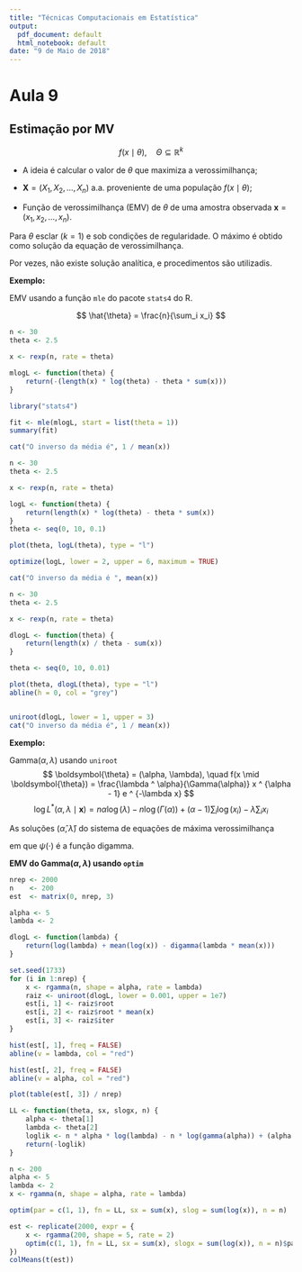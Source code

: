 ```yaml
---
title: "Técnicas Computacionais em Estatística"
output:
  pdf_document: default
  html_notebook: default
date: "9 de Maio de 2018"
---
```

	
# Aula 9

## Estimação por MV

$$
	f(x \mid \theta), \quad \Theta \subseteq \mathbb{R} ^ k
$$

- A ideia é calcular o valor de $\theta$ que maximiza a verossimilhança;

- $\mathbf{X} = (X_1, X_2, \dotsc, X_n)$ a.a. proveniente de uma população $f(x \mid \theta)$;

- Função de verossimilhança (EMV) de $\theta$ de uma amostra observada $\mathbf{x} = (x_1, x_2, \dotsc, x_n)$.
\begin{align}
	\hat{\theta} &= T(\mathbf{x}) = \mathrm{arg\ max} L(\theta \mid \mathbf{x}) \\
	\hat{\theta} &= T(\mathbf{x}) = \mathrm{arg\ max} \log L(\theta \mid \mathbf{x})
\end{align}

Para $\theta$ esclar ($k = 1$) e sob condições de regularidade.
O máximo é obtido como solução da equação de verossimilhança.
\begin{align}
	\frac{\mathrm{d}}{\mathrm{d}\theta} \log L(\theta \mid \mathrm{x}) \\
	\frac{\mathrm{d}}{\mathrm{d}\theta} L^*(\theta \mid \mathbf{x}) = 0
\end{align}

Por vezes, não existe solução analítica, e procedimentos são utilizadis.


**Exemplo:**

EMV usando a função ``mle`` do pacote ``stats4`` do R.

\begin{align}
	f(x \mid \theta) &= \theta e ^ {-\theta x}, \quad x > 0 \quad \hat{\theta} = ? \\
	L(\theta \mid \mathrm{x}) &= \prod_{i = 1}^n \theta e ^ {-\theta x_i} \\
	\ell = \log L(\theta \mid \mathrm{x}) &= \sum_{i = 1}^n \log \left( \theta e ^ {-\theta x_i} \right) = n \log (\theta) - \theta \sum_{i = 1}^n x_i
\end{align}

$$
	\hat{\theta} = \frac{n}{\sum_i x_i}
$$
\begin{align}
	\frac{\partial}{\partial \theta} \ell &= \frac{n}{\theta} - \sum_i x_i = 0 \\
	\Rightarrow \hat{\theta}^{-1} &= \frac{\sum_i x_i}{n} \\
	\hat{\theta} &= \frac{n}{\sum_i x_i} = \frac{1}{\bar{x}}
\end{align}

```r
n <- 30
theta <- 2.5

x <- rexp(n, rate = theta)

mlogL <- function(theta) {
	return(-(length(x) * log(theta) - theta * sum(x)))
}

library("stats4")

fit <- mle(mlogL, start = list(theta = 1))
summary(fit)

cat("O inverso da média é", 1 / mean(x))
```

```r
n <- 30
theta <- 2.5

x <- rexp(n, rate = theta)

logL <- function(theta) {
	return(length(x) * log(theta) - theta * sum(x))
}
theta <- seq(0, 10, 0.1)

plot(theta, logL(theta), type = "l")

optimize(logL, lower = 2, upper = 6, maximum = TRUE)

cat("O inverso da média é ", mean(x))

```

```r
n <- 30
theta <- 2.5

x <- rexp(n, rate = theta)

dlogL <- function(theta) {
	return(length(x) / theta - sum(x))
}

theta <- seq(0, 10, 0.01)

plot(theta, dlogL(theta), type = "l")
abline(h = 0, col = "grey")


uniroot(dlogL, lower = 1, upper = 3)
cat("O inverso da média é", 1 / mean(x))
```


**Exemplo:**

Gamma($\alpha, \lambda$) usando ``uniroot``
$$
	\boldsymbol{\theta} = (\alpha, \lambda), \quad f(x \mid \boldsymbol{\theta}) = \frac{\lambda ^ \alpha}{\Gamma(\alpha)} x ^ {\alpha - 1} e ^ {-\lambda x}
$$
$$
	\log L^* (\alpha, \lambda \mid \mathbf{x}) = n \alpha \log(\lambda) - n \log (\Gamma(\alpha)) + (\alpha - 1) \sum_i \log(x_i) - \lambda \sum_i x_i
$$

As soluções $(\hat{\alpha}, \hat{\lambda})$ do sistema de equações de máxima verossimilhança
\begin{align}
	\frac{\partial}{\partial \lambda} L^*(\alpha, \lambda \mid \mathrm{x}) &= \frac{n \alpha}{\lambda} - \sum_i x_i = 0 \\
	\frac{\partial}{\partial \alpha} L^*(\alpha, \lambda \mid \mathrm{x}) &= n \log(\lambda) - \frac{n \Gamma'(\alpha)}{\Gamma(\alpha)} + \sum_i \log (x_i) = 0
\end{align}

\begin{align}
	& \Rightarrow \alpha = \lambda \bar{x} \\
	& \Rightarrow \log(\lambda) + \frac{1}{n} \sum_i \log(x_i) = \psi(\lambda \bar{x}), 
\end{align}

em que $\psi(\cdot)$ é a função digamma.

**EMV do Gamma($\alpha, \lambda$) usando ``optim``**

```r
nrep <- 2000
n    <- 200
est  <- matrix(0, nrep, 3)

alpha <- 5
lambda <- 2

dlogL <- function(lambda) {
	return(log(lambda) + mean(log(x)) - digamma(lambda * mean(x)))
}

set.seed(1733)
for (i in 1:nrep) {
	x <- rgamma(n, shape = alpha, rate = lambda)
	raiz <- uniroot(dlogL, lower = 0.001, upper = 1e7)
	est[i, 1] <- raiz$root
	est[i, 2] <- raiz$root * mean(x)
	est[i, 3] <- raiz$iter
}

hist(est[, 1], freq = FALSE)
abline(v = lambda, col = "red")

hist(est[, 2], freq = FALSE)
abline(v = alpha, col = "red")

plot(table(est[, 3]) / nrep)

```

```r
LL <- function(theta, sx, slogx, n) {
	alpha <- theta[1]
	lambda <- theta[2]
	loglik <- n * alpha * log(lambda) - n * log(gamma(alpha)) + (alpha - 1) * slogx - lambda * sx
	return(-loglik)
}

n <- 200
alpha <- 5
lambda <- 2
x <- rgamma(n, shape = alpha, rate = lambda)

optim(par = c(1, 1), fn = LL, sx = sum(x), slog = sum(log(x)), n = n)

est <- replicate(2000, expr = {
	x <- rgamma(200, shape = 5, rate = 2)
	optim(c(1, 1), fn = LL, sx = sum(x), slogx = sum(log(x)), n = n)$par
})
colMeans(t(est))
```

